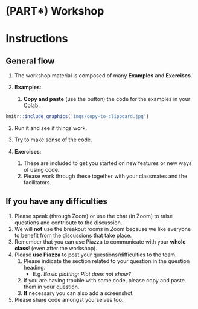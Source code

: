# (PART\*) Workshop {-}


# Instructions

## General flow

1. The workshop material is composed of many **Examples** and **Exercises**.

2. **Examples**:

   1.  **Copy and paste** (use the button) the code for the examples in your Colab.

```r
knitr::include_graphics('imgs/copy-to-clipboard.jpg')
```

   2.  Run it and see if things work.

   3. Try to make sense of the code.

3. **Exercises**:

   1. These are included to get you started on new features or new ways of using code.
   2. Please work through these together with your classmates and the facilitators.

## If you have any difficulties

1. Please speak (through Zoom) or use the chat (in Zoom) to raise questions and contribute to the discussion.
1. We will **not** use the breakout rooms in Zoom because we like everyone to benefit from the discussions that take place.
1. Remember that you can use Piazza to communicate with your **whole class**! (even after the workshop).
1. Please **use Piazza** to post your questions/difficulties to the team.
     1. Please indicate the section related to your question in the question heading.
        - E.g. *Basic plotting: Plot does not show?*
     1. If you are having trouble with some code, please copy and paste them in your question.
     1. **If** necessary you can also add a screenshot.
1. Please share code amongst yourselves too.
